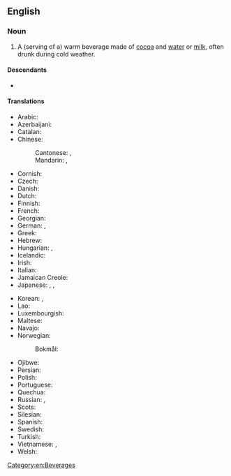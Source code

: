 {{also|hot-chocolate}}
==English==
{{wikipedia}}

===Noun===
{{en-noun|~}}

# A (serving of a) warm beverage made of [[cocoa]] and [[water]] or [[milk]], often drunk during cold weather.
#: {{syn|en|chocolate tea|cocoa|cocoa tea|hot cocoa}}

====Descendants====
* {{desc|fa|هات چاکلت|tr=hât čâklet|bor=1}}

====Translations====
{{trans-top|beverage}}
* Arabic: {{t|ar|شُكُولَاتَة سَاخِنَة|f|tr=šukūlāta sāḵina}}
* Azerbaijani: {{t+|az|kakao}}
* Catalan: {{t|ca|xocolata desfeta|f}}
* Chinese:
*: Cantonese: {{t|yue|熱朱古力}}, {{t|yue|热朱古力|tr=jit6 zyu1 gu2-1 lik6-1}}
*: Mandarin: {{t|cmn|熱巧克力}}, {{t|cmn|热巧克力|tr=rè qiǎokèlì}}
* Cornish: {{t|kw|choklet tomm|m}}
* Czech: {{t|cs|horká čokoláda|f}}
* Danish: {{t|da|varm kakao|c}}
* Dutch: {{t|nl|warme choco}}
* Finnish: {{t+|fi|kaakao}}
* French: {{t+|fr|chocolat chaud|m}}
* Georgian: {{t|ka|ცხელი შოკოლადი}}
* German: {{t+|de|Kakao|m}}, {{t|de|heiße Schokolade|f}}
* Greek: {{t|el|ζεστή σοκολάτα}}
* Hebrew: {{t+|he|שוקו|m|tr=shóko}}
* Hungarian: {{t+|hu|forró csokoládé}}, {{t+|hu|kakaó}}
* Icelandic: {{t|is|heitt kakó}}
* Irish: {{t|ga|seacláid the}}
* Italian: {{t|it|cioccolata calda}}
* Jamaican Creole: {{t|jam|chahklit tea}}
* Japanese: {{t+|ja|ココア|tr=kokoa}}, {{t+|ja|ホットチョコレート|tr=hottochokorēto}}, {{t|ja|ホットチョコ|tr=hotto choko}}
{{trans-mid}}
* Korean: {{t|ko|핫초코}}, {{t+|ko|코코아}}
* Lao: {{t|lo|ເລດຮ້ອນ}}
* Luxembourgish: {{t|lb|schockelaskaffi}}
* Maltese: {{t|mt|xarba taċ-ċikkulata|f}}
* Navajo: {{t|nv|gohwééh hashtłʼishí}}
* Norwegian:
*: Bokmål: {{t+|nb|kakao}}
* Ojibwe: {{t|oj|miskwaaboo}}
* Persian: {{t+|fa|شکلات داغ|tr=šukulât-e dâğ}}
* Polish: {{t|pl|gorąca czekolada}}
* Portuguese: {{t+|pt|chocolate quente|m}}
* Quechua: {{t|qu|kakawa upyana}}
* Russian: {{t|ru|горя́чий шокола́д|m}}, {{t+|ru|кака́о|n}}
* Scots: {{t|sco|het chocolate}}
* Silesian: {{t|szl|gorko szekulada}}
* Spanish: {{t+|es|chocolate|m}}
* Swedish: {{t+|sv|varm choklad}}
* Turkish: {{t|tr|sıcak çikolata}}
* Vietnamese: {{t|vi|nước sôcôla}}, {{t|vi|sôcôla nóng}}
* Welsh: {{t|cy|siocled poeth|m}}
{{trans-bottom}}

[[Category:en:Beverages]]